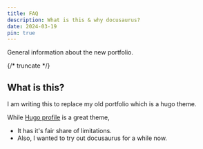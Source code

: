 ```yaml
---
title: FAQ 
description: What is this & why docusaurus?
date: 2024-03-19
pin: true
---
```


General information about the new portfolio.


{/* truncate */}

## What is this?

I am writing this to replace my old portfolio which is a hugo theme. 

While [Hugo profile](https://themes.gohugo.io/hugo-profile/) is a great theme,  
- It has it's fair share of limitations.
- Also, I wanted to try out docusaurus for a while now. 